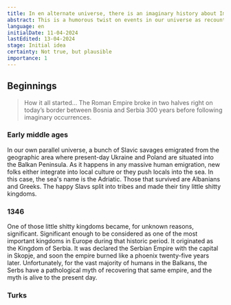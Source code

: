 ```yaml
---
title: In en alternate universe, there is an imaginary history about Imperium Serbicum.
abstract: This is a humorous twist on events in our universe as recounted by historians. The plot revolves around how one group of Slavis meridionalibus, the Serbs, managed to conquer nearly the entire Balkan peninsula and established Imperium Serbicum and then they blow up. While the story is not true, it is plausible in an alternate universe. It explores the consequences of being tardy, choosing the wrong friend at the opportune moment and insisting on imposible.
language: en
initialDate: 11-04-2024
lastEdited: 13-04-2024
stage: Initial idea
certainty: Not true, but plausible
importance: 1
---
```

## Beginnings

> How it all started... The Roman Empire broke in two halves right on today’s border between Bosnia and Serbia 300 years before following imaginary occurrences.

### Early middle ages

In our own parallel universe, a bunch of Slavic savages emigrated from the geographic area where present-day Ukraine and Poland are situated into the Balkan Peninsula. As it happens in any massive human emigration, new folks either integrate into local culture or they push locals into the sea. In this case, the sea's name is the Adriatic. Those that survived are Albanians and Greeks. The happy Slavs split into tribes and made their tiny little shitty kingdoms.

### 1346 

One of those little shitty kingdoms became, for unknown reasons, significant. Significant enough to be considered as one of the most important kingdoms in Europe during that historic period. It originated as the Kingdom of Serbia. It was declared the Serbian Empire with the capital in Skopje, and soon the empire burned like a phoenix twenty-five years later. Unfortunately, for the vast majority of humans in the Balkans, the Serbs have a pathological myth of recovering that same empire, and the myth is alive to the present day.

### Turks

